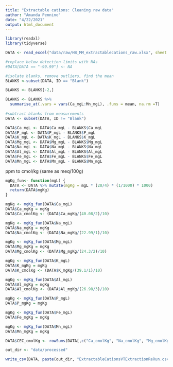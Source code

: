 ```yaml
---
title: "Extractable cations: Cleaning raw data"
author: "Amanda Pennino"
date: "4/22/2021"
output: html_document
---
```

```r
library(readxl)
library(tidyverse)

```


```r
DATA <- read_excel("data/raw/HB_MM_extractablecations_raw.xlsx", sheet = "Conc. in Sample Units")

```

```r
#replace below detection limits with NAs
#DATA[DATA == "-99.99"] <- NA

#isolate blanks, remove outliers, find the mean
BLANKS <-subset(DATA, ID == "Blank")

BLANKS <- BLANKS[-2,]

BLANKS <- BLANKS %>%
  summarise_at(.vars = vars(Ca_mgL:Mn_mgL), .funs = mean, na.rm =T) 
                   
#subtract blanks from measurements
DATA <- subset(DATA, ID != "Blank")

DATA$Ca_mgL <- DATA$Ca_mgL - BLANKS$Ca_mgL
DATA$P_mgL <- DATA$P_mgL - BLANKS$P_mgL
DATA$K_mgL <- DATA$K_mgL - BLANKS$K_mgL
DATA$Mg_mgL <- DATA$Mg_mgL - BLANKS$Mg_mgL
DATA$Na_mgL <- DATA$Na_mgL - BLANKS$Na_mgL
DATA$Al_mgL <- DATA$Al_mgL - BLANKS$Al_mgL
DATA$Fe_mgL <- DATA$Fe_mgL - BLANKS$Fe_mgL
DATA$Mn_mgL <- DATA$Mn_mgL - BLANKS$Mn_mgL

```
ppm to cmol/kg (same as meq/100g)
```r

mgKg_fun<- function(mgL) {
  DATA <- DATA %>% mutate(mgKg = mgL * (20/4) * (1/1000) * 1000)
  return(DATA$mgKg)
}

mgKg <- mgKg_fun(DATA$Ca_mgL)
DATA$Ca_mgKg = mgKg
DATA$Ca_cmolKg <- (DATA$Ca_mgKg/(40.08/2)/10)

mgKg <- mgKg_fun(DATA$Na_mgL)
DATA$Na_mgKg = mgKg
DATA$Na_cmolKg <- (DATA$Na_mgKg/(22.99/1)/10)

mgKg <- mgKg_fun(DATA$Mg_mgL)
DATA$Mg_mgKg = mgKg
DATA$Mg_cmolKg <- (DATA$Mg_mgKg/(24.3/2)/10)

mgKg <- mgKg_fun(DATA$K_mgL)
DATA$K_mgKg = mgKg
DATA$K_cmolKg <- (DATA$K_mgKg/(39.1/1)/10)

mgKg <- mgKg_fun(DATA$Al_mgL)
DATA$Al_mgKg = mgKg
DATA$Al_cmolKg <- (DATA$Al_mgKg/(26.98/3)/10)

mgKg <- mgKg_fun(DATA$P_mgL)
DATA$P_mgKg = mgKg

mgKg <- mgKg_fun(DATA$Fe_mgL)
DATA$Fe_mgKg = mgKg

mgKg <- mgKg_fun(DATA$Mn_mgL)
DATA$Mn_mgKg = mgKg

DATA$CEC_cmolKg <- rowSums(DATA[,c("Ca_cmolKg", "Na_cmolKg", "Mg_cmolKg", "K_cmolKg")], na.rm = TRUE)
```

```r

out_dir <- "data/processed"

write_csv(DATA, paste(out_dir, "ExtractableCationsVTExtractionReRun.csv", sep = "/"))
```




